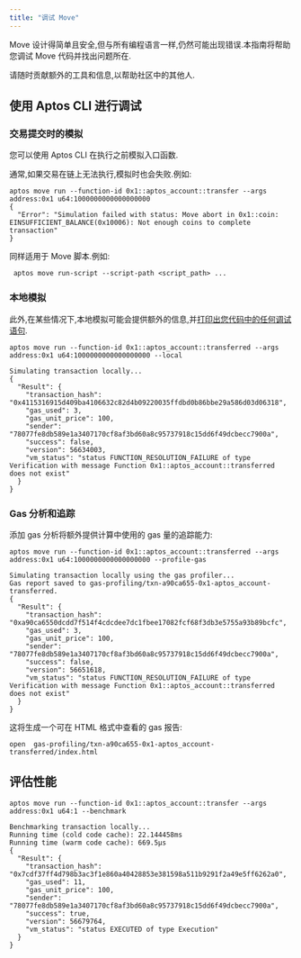 ```yaml
---
title: "调试 Move"
---
```


Move 设计得简单且安全,但与所有编程语言一样,仍然可能出现错误.本指南将帮助您调试 Move 代码并找出问题所在.

请随时贡献额外的工具和信息,以帮助社区中的其他人.

## 使用 Aptos CLI 进行调试

### 交易提交时的模拟

您可以使用 Aptos CLI 在执行之前模拟入口函数.

通常,如果交易在链上无法执行,模拟时也会失败.例如:

```shellscript name="Terminal"
aptos move run --function-id 0x1::aptos_account::transfer --args address:0x1 u64:1000000000000000000
{
  "Error": "Simulation failed with status: Move abort in 0x1::coin: EINSUFFICIENT_BALANCE(0x10006): Not enough coins to complete transaction"
}
```

同样适用于 Move 脚本.例如:

```shellscript name="Terminal"
 aptos move run-script --script-path <script_path> ...
```

### 本地模拟

此外,在某些情况下,本地模拟可能会提供额外的信息,并[打印出您代码中的任何调试语句](/zh/build/cli/working-with-move-contracts#printing-debugging-information).

```shellscript name="Terminal"
aptos move run --function-id 0x1::aptos_account::transferred --args address:0x1 u64:1000000000000000000 --local

Simulating transaction locally...
{
  "Result": {
    "transaction_hash": "0x4115316915d409ba4106632c82d4b09220035ffdbd0b86bbe29a586d03d06318",
    "gas_used": 3,
    "gas_unit_price": 100,
    "sender": "78077fe8db589e1a3407170cf8af3bd60a8c95737918c15dd6f49dcbecc7900a",
    "success": false,
    "version": 56634003,
    "vm_status": "status FUNCTION_RESOLUTION_FAILURE of type Verification with message Function 0x1::aptos_account::transferred does not exist"
  }
}
```

### Gas 分析和追踪

添加 gas 分析将额外提供计算中使用的 gas 量的追踪能力:

```shellscript name="Terminal"
aptos move run --function-id 0x1::aptos_account::transferred --args address:0x1 u64:1000000000000000000 --profile-gas

Simulating transaction locally using the gas profiler...
Gas report saved to gas-profiling/txn-a90ca655-0x1-aptos_account-transferred.
{
  "Result": {
    "transaction_hash": "0xa90ca6550dcdd7f514f4cdcdee7dc1fbee17082fcf68f3db3e5755a93b89bcfc",
    "gas_used": 3,
    "gas_unit_price": 100,
    "sender": "78077fe8db589e1a3407170cf8af3bd60a8c95737918c15dd6f49dcbecc7900a",
    "success": false,
    "version": 56651618,
    "vm_status": "status FUNCTION_RESOLUTION_FAILURE of type Verification with message Function 0x1::aptos_account::transferred does not exist"
  }
}
```

这将生成一个可在 HTML 格式中查看的 gas 报告:

```shellscript name="Terminal"
open  gas-profiling/txn-a90ca655-0x1-aptos_account-transferred/index.html
```

## 评估性能

```shellscript name="Terminal"
aptos move run --function-id 0x1::aptos_account::transfer --args address:0x1 u64:1 --benchmark

Benchmarking transaction locally...
Running time (cold code cache): 22.144458ms
Running time (warm code cache): 669.5µs
{
  "Result": {
    "transaction_hash": "0x7cdf37ff4d798b3ac3f1e860a40428853e381598a511b9291f2a49e5ff6262a0",
    "gas_used": 11,
    "gas_unit_price": 100,
    "sender": "78077fe8db589e1a3407170cf8af3bd60a8c95737918c15dd6f49dcbecc7900a",
    "success": true,
    "version": 56679764,
    "vm_status": "status EXECUTED of type Execution"
  }
}
```
